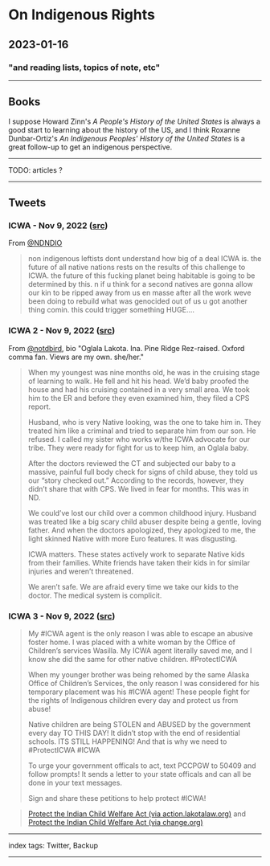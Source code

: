 # On Indigenous Rights

## 2023-01-16

### "and reading lists, topics of note, etc"

---

## Books

I suppose Howard Zinn's _A People's History of the United States_ is always a good start to learning about the history of the US, and I think Roxanne Dunbar-Ortiz's _An Indigenous Peoples' History of the United States_ is a great follow-up to get an indigenous perspective.

---

TODO: articles ?

---

## Tweets

### ICWA - Nov 9, 2022 ([src](https://twitter.com/NDNDIO/status/1590544324043079680))

From [@NDNDIO](https://twitter.com/NDNDIO)

> non indigenous leftists dont understand how big of a deal ICWA is. the future of all native nations rests on the results of this challenge to ICWA. the future of this fucking planet being habitable is going to be determined by this. n if u think for a second natives are gonna allow our kin to be ripped away from us en masse after all the work weve been doing to rebuild what was genocided out of us u got another thing comin. this could trigger something HUGE....

### ICWA 2 - Nov 9, 2022 ([src](https://twitter.com/notdbird/status/1590729428136755200))

From [@notdbird](https://twitter.com/notdbird), bio "Oglala Lakota. Ina. Pine Ridge Rez-raised. Oxford comma fan. Views are my own. she/her."

> When my youngest was nine months old, he was in the cruising stage of learning to walk. He fell and hit his head. We’d baby proofed the house and had his cruising contained in a very small area. We took him to the ER and before they even examined him, they filed a CPS report.
>
> Husband, who is very Native looking, was the one to take him in. They treated him like a criminal and tried to separate him from our son. He refused. I called my sister who works w/the ICWA advocate for our tribe. They were ready for fight for us to keep him, an Oglala baby.
>
> After the doctors reviewed the CT and subjected our baby to a massive, painful full body check for signs of child abuse, they told us our “story checked out.” According to the records, however, they didn’t share that with CPS. We lived in fear for months. This was in ND.
>
> We could’ve lost our child over a common childhood injury. Husband was treated like a big scary child abuser despite being a gentle, loving father. And when the doctors apologized, they apologized to me, the light skinned Native with more Euro features. It was disgusting.
>
> ICWA matters. These states actively work to separate Native kids from their families. White friends have taken their kids in for similar injuries and weren’t threatened. 
>
> We aren’t safe. We are afraid every time we take our kids to the doctor. The medical system is complicit.

### ICWA 3 - Nov 9, 2022 ([src](https://twitter.com/retrograde/status/1590441811541393409))

> My #ICWA agent is the only reason I was able to escape an abusive foster home. I was placed with a white woman by the Office of Children’s services Wasilla. My ICWA agent literally saved me, and I know she did the same for other native children. #ProtectICWA
>
> When my younger brother was being rehomed by the same Alaska Office of Children’s Services, the only reason I was considered for his temporary placement was his #ICWA agent! These people fight for the rights of Indigenous children every day and protect us from abuse!
>
> Native children are being STOLEN and ABUSED by the government every day TO THIS DAY! It didn’t stop with the end of residential schools. ITS STILL HAPPENING! And that is why we need to #ProtectICWA #ICWA
>
> To urge your government officals to act, text PCCPGW to 50409 and follow prompts! It sends a letter to your state officals and can all be done in your text messages.
>
> Sign and share these petitions to help protect #ICWA!

> [Protect the Indian Child Welfare Act (via action.lakotalaw.org)](https://action.lakotalaw.org/action/protect-icwa) and [Protect the Indian Child Welfare Act (via change.org)](https://change.org/p/protect-the-indian-child-welfare-act)

---

index tags: Twitter, Backup

---

